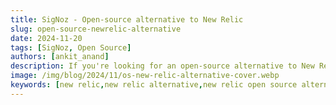 ```yaml
---
title: SigNoz - Open-source alternative to New Relic
slug: open-source-newrelic-alternative
date: 2024-11-20
tags: [SigNoz, Open Source]
authors: [ankit_anand]
description: If you're looking for an open-source alternative to New Relic, then you're at the right place. SigNoz is a perfect open-source alternative to New Relic. SigNoz provides a unified UI for metrics, traces and logs with advanced tagging and filtering capabilities...
image: /img/blog/2024/11/os-new-relic-alternative-cover.webp
keywords: [new relic,new relic alternative,new relic open source alternative,apm tools,microservice architecture,application performance monitoring]
---
```


<head>
  <script
    type="application/ld+json"
    dangerouslySetInnerHTML={{ __html: JSON.stringify({
  "@context": "https://schema.org",
  "@type": "BlogPosting",
  "headline": "SigNoz - Open-source alternative to New Relic",
  "alternativeHeadline": "Why SigNoz is the perfect open-source alternative to New Relic for application performance monitoring",
  "author": {
    "@type": "Person",
    "name": "Ankit Anand"
  },
  "publisher": {
    "@type": "Organization",
    "name": "SigNoz",
    "logo": {
      "@type": "ImageObject",
      "url": "https://signoz.io/img/SigNozLogo-orange.svg"
    }
  },
  "datePublished": "2024-08-10T00:00:00Z",
  "dateModified": "2024-08-10T00:00:00Z",
  "mainEntityOfPage": {
    "@type": "WebPage",
    "@id": "https://signoz.io/blog/open-source-newrelic-alternative/"
  },
  "description": "Discover why SigNoz is the ideal open-source alternative to New Relic. Learn about its key features, advantages of open-source monitoring tools, and how it compares to New Relic in application performance monitoring and observability.",
  "keywords": "new relic, new relic alternative, new relic open source alternative, apm tools, microservice architecture, application performance monitoring, observability, open source monitoring",
  "articleSection": "Technology",
  "inLanguage": "en",
  "image": {
    "@type": "ImageObject",
    "url": "https://signoz.io/img/blog/2023/03/open_source_new_relic_alternative_cover-min.jpg",
    "width": 1200,
    "height": 630
  },
  "isPartOf": {
    "@type": "Blog",
    "name": "SigNoz Blog",
    "url": "https://signoz.io/blog/"
  },
  "about": [
    {
      "@type": "Thing",
      "name": "Application Performance Monitoring",
      "description": "The practice of monitoring software applications to ensure they perform as expected and to identify and diagnose performance issues"
    },
    {
      "@type": "Thing",
      "name": "Open Source Software",
      "description": "Software with source code that anyone can inspect, modify, and enhance"
    },
    {
      "@type": "Thing",
      "name": "Observability",
      "description": "The ability to measure a system's current state based on the data it generates, such as logs, metrics, and traces"
    }
  ],
  "mentions": [
    {
      "@type": "SoftwareApplication",
      "name": "SigNoz",
      "applicationCategory": "Application Performance Monitoring",
      "operatingSystem": "Cross-platform"
    },
    {
      "@type": "SoftwareApplication",
      "name": "New Relic",
      "applicationCategory": "Application Performance Monitoring",
      "operatingSystem": "Cross-platform"
    },
    {
      "@type": "SoftwareApplication",
      "name": "OpenTelemetry",
      "applicationCategory": "Observability Framework",
      "operatingSystem": "Cross-platform"
    }
  ],
  "mainEntity": {
    "@type": "FAQPage",
    "mainEntity": [
      {
        "@type": "Question",
        "name": "What is the New Relic equivalent open-source?",
        "acceptedAnswer": {
          "@type": "Answer",
          "text": "SigNoz is an excellent open-source alternative to New Relic. It provides similar functionality for application performance monitoring and observability, with the added benefits of being open-source, such as transparency, extensibility, and on-premise installation options."
        }
      },
      {
        "@type": "Question",
        "name": "Is SigNoz open-source?",
        "acceptedAnswer": {
          "@type": "Answer",
          "text": "Yes, SigNoz is fully open-source. Its codebase is publicly available, allowing developers to inspect, modify, and contribute to the project. This transparency is one of the key advantages SigNoz offers over proprietary solutions like New Relic."
        }
      },
      {
        "@type": "Question",
        "name": "How does SigNoz compare to New Relic in terms of pricing?",
        "acceptedAnswer": {
          "@type": "Answer",
          "text": "While New Relic is a paid SaaS product with various pricing tiers, SigNoz is completely free and open-source. This means you can deploy SigNoz on your own infrastructure without ongoing subscription costs. However, keep in mind that you'll need to manage the infrastructure and maintenance yourself."
        }
      },
      {
        "@type": "Question",
        "name": "Does SigNoz support OpenTelemetry like New Relic?",
        "acceptedAnswer": {
          "@type": "Answer",
          "text": "Yes, SigNoz is built to support OpenTelemetry natively. This is a significant advantage as OpenTelemetry is becoming the world standard for generating and managing telemetry data in cloud-native applications. New Relic also supports OpenTelemetry, but SigNoz's native support may offer better integration and performance."
        }
      },
      {
        "@type": "Question",
        "name": "Is SigNoz suitable for monitoring microservices architectures like New Relic?",
        "acceptedAnswer": {
          "@type": "Answer",
          "text": "Absolutely. SigNoz is designed to handle distributed systems and microservices architectures. It provides the necessary tools to track user requests across multiple services, making it well-suited for modern, complex application environments, similar to New Relic's capabilities in this area."
        }
      }
    ]
  },
  "tutorial": {
    "@type": "HowTo",
    "name": "How to Get Started with SigNoz",
    "step": [
      {
        "@type": "HowToStep",
        "name": "Install SigNoz",
        "text": "Install SigNoz using Docker or Kubernetes on your infrastructure"
      },
      {
        "@type": "HowToStep",
        "name": "Instrument Your Application",
        "text": "Use OpenTelemetry libraries to instrument your application and send telemetry data to SigNoz"
      },
      {
        "@type": "HowToStep",
        "name": "Configure Dashboards",
        "text": "Set up custom dashboards in SigNoz to visualize your application metrics"
      },
      {
        "@type": "HowToStep",
        "name": "Set Up Alerts",
        "text": "Configure alerts in SigNoz to be notified of any performance issues"
      },
      {
        "@type": "HowToStep",
        "name": "Analyze Traces and Logs",
        "text": "Use SigNoz's trace and log analysis features to debug and optimize your application"
      }
    ]
  }
}) }}
  />
</head>


If you're looking for an open-source alternative to New Relic, then you're at the right place. SigNoz is a perfect open-source alternative to New Relic. SigNoz provides a unified UI for metrics, traces and logs with advanced tagging and filtering capabilities.


![cover image](/img/blog/2024/11/os-new-relic-alternative-cover.webp)

In today's digital economy, more and more companies are shifting to cloud-native and microservice architecture to support global scale and distributed teams. But distributed systems also make it impossible for engineering teams to track how user requests perform across services. Application performance monitoring tools provide the visibility needed to resolve performance issues quickly in distributed systems.

New Relic is a great SaaS tool when it comes to application performance monitoring. But there are a few challenges when it comes to enterprise SaaS products, and it's just not a great fit for every company.

Some of the challenges with tools like New Relic includes:

- It is cloud-only, so not suitable for companies that have concerns with sending data outside their infra
- For any small feature, you are dependent on their roadmap. We think this is an unnecessary restriction for a product which developers use. A product used by developers should be extendible
- User-based pricing. New Relic charges based on user seats which can get very expensive in case of large engineering teams.
- Pricing plans of enterprise tools can sometimes leave you in a lurch with frequent changes.



<Figure src="/img/blog/2024/11/new-relic-unethical-billing.webp" alt="New Relic's unethical billing" caption="User complaining about unethical billing practices from New Relic (Source: Reddit)" />

Some of the key features of good observability tools are:

- Logs, metrics, and traces under a single pane of glass
- Out of the box application metrics
- Way to go from metrics to traces to find why some issues are happening
- Seamless flow between metrics, traces & logs — the three pillars of observability
- Filtering of traces based on different tags and filters
- Ability to set dynamic thresholds for alerts
- Transparency in pricing

## Why choose an open-source alternative to New Relic?
APM and observability tools are critical tools in a developer's kit. These tools improve developer efficiency, save bandwidth by resolving issues quickly, and increase developer productivity.

An open-source product is always a better choice for any developer tool. Some of the key advantages of open-source developer tools are:

- **Open codebase**<br></br>
Developers can judge the quality of the code of the tool they want to choose and work with.

- **Extensibility**<br></br>
If an extra feature or customization is required, developers can build on top of the open-source tool without waiting for the enterprise support team to include their request in the next product cycle.

- **Community support**<br></br>
One of the best parts about open-source projects is the community. An example is <a href = "https://opentelemetry.io/" rel="noopener noreferrer nofollow" target="_blank" ><b>OpenTelemetry</b></a>, which is becoming the world standard for generating and managing telemetry data in cloud-native applications.

- **Transparency**<br></br>
With open-source projects, you know what you're dealing with. There is no black box.

- **On-prem installation**<br></br>
If your data privacy policies are stringent, you can use open-source tools within your infra with no fear of breaching data privacy laws like GDPR.

But most open-source projects don't provide a great user experience as SaaS products do. It takes a lot of time and effort to get them working, figuring out the long-term storage, etc.

And that's where SigNoz shines. It is very simple to get started, supports multiple tech-stack, and comes with a SaaS-like web user experience.

<NewRelicVsSigNoz />

## Key Features of SigNoz

Some of our key features which makes SigNoz vastly superior to current open-source products and a great alternative to New Relic are:

- Metrics, traces, and logs under a [single pane of glass](https://signoz.io/blog/single-pane-of-glass-monitoring/)
- Opentelemetry-native
- Correlation of telemetry signals based on OpenTelemetry's semantic conventions
- Out of the box charts for application metrics
- Seamless flow between metrics, traces & logs
- Distributed tracing with Flamegraphs & Gantt charts to visualize user requests
- Filtering based on tags & attributes
- Custom aggregates on filtered traces
- Monitoring of messaging queues
- Infrastructure dashboards
- Exceptions monitoring
- Transparent usage data & pricing


### Application metrics

Get out of the box p90, p99 latencies, RPS, Error rates and top endpoints for a service out of the box.

<figure data-zoomable>
    <img className="box-shadowed-image" src="/img/blog/common/signoz_charts_application_metrics.webp" alt="SigNoz dashboard showing popular RED metrics"/>
    <figcaption><i>SigNoz UI showing application overview metrics like 50th/90th/99th Percentile latencies, request rate and Apdex</i></figcaption>
</figure>

### Seamless flow between telemetry signals

Powered by OpenTelemetry's [semantic conventions](https://opentelemetry.io/docs/concepts/semantic-conventions/), you can quickly jump between telemetry signals in SigNoz. Found something suspicious in a metric, just click that point in the graph & get details of traces which may be causing the issues. Seamless, Intuitive.

Similarly, we have enabled correlation between other telemetry signals.

#### APM Metrics to Traces & Logs
    
<Figure src="/img/blog/2024/09/introducing-correlation-of-signals-apm-charts-to-logs.webp" alt="APM metrics to Traces & Logs" caption="Quickly jump from APM metrics to traces or logs to investigate issues further" />


#### Traces to Logs

If you see a API call taking more time than usual, you can go to related logs to investigate further.

<Figure src="/img/blog/common/traces-to-logs.webp" alt="Traces to related logs" caption="Go from traces to related logs to get more context in debugging performance issues" />

Similarly you can click on detailed view of logs and then go to related trace ID to see the flow of user requests.

<Figure src="/img/blog/common/logs-to-trace.webp" alt="Logs to traces" caption="Go from logs to related trace ID in flamegraph view to see the flow of user requests" />


#### Logs with Infrastructure metrics

While troubleshooting with logs, you can investigate the related infrastructure metrics to see if issues are happening becuase of that.

<Figure src="/img/blog/2024/09/introducing-correlation-of-signals-logs-to-infra-metrics.webp" alt="Logs to infra metrics" caption="Check Pod and Node metrics while troubleshooting with logs" />

### Quick filers & Advanced Query Builder for all telemetry signals

For all telemetry signals, there are quick filters to quickly filter out the data needed. We have built customized query builders for each signal to make your troublshooting work easier.

For example, query builder for traces allows you to create queries for finding the p99 latency of services.

<Figure src="/img/blog/common/trace-query-builder.webp" alt="Trace Query Builder" caption="Create queries on your trace data by using various aggregate functions and group by options" />

Similarly, use quick filters to quickly filter the data that you need.

<Figure src="/img/blog/common/logs-quick-filter.webp" alt="Logs quick filter" caption="Use quick filter in logs to quickly filter out specific logs based on your use case" />

You can create custom metrics from filtered traces to find metrics of any type of request. Want to find p99 latency of `customer_type: premium` who are seeing `status_code:400`. Just set the filters, and you have the graph. Boom!


### Flamegraphs & Gantt charts

Detailed flamegraph & Gantt charts to find the exact cause of the issue and which underlying requests are causing the problem. Is it a SQL query gone rogue or a Redis operation is causing an issue? Get more context on your spans with tags and events.

<figure data-zoomable align='center'>
    <img className="box-shadowed-image" src="/img/blog/common/signoz_flamegraphs.webp" alt="Detailed Flamegraphs & Gantt charts"/>
    <figcaption><i>Spans of a trace visualized with the help of flamegraphs and gantt charts in SigNoz dashboard</i></figcaption>
</figure>

### Logs Management

SigNoz provides Logs management with advanced log query builder. You can also monitor your logs in real-time using live tailing. SigNoz uses a columnar database ClickHouse to store logs, which is [very efficient at ingesting and storing logs data](https://signoz.io/blog/logs-performance-benchmark/). Columnar databases like ClickHouse are very effective in storing log data and making it available for analysis.

<figure data-zoomable align='center'>
    <img src="/img/blog/common/signoz_logs.webp" alt="Logs tab in SigNoz"/>
    <figcaption><i>Logs tab in SigNoz comes equipped with advanced logs query builder and live tailing</i></figcaption>
</figure>


### Metrics & Dashboards

Monitor any metrics important to you. Ingest metrics from your infrastructure or applications and create customized dashboards to monitor them.

<figure data-zoomable align='center'>
    <img src="/img/blog/2024/11/metrics-n-dashboards.webp" alt="A hostmetrics dashboard"/>
    <figcaption><i>You can create any kind of customized dashboards using different visualization panel types and an advanced query builder</i></figcaption>
</figure>

### Exceptions Monitoring

Monitor exceptions automatically in Python, Java, Ruby, and Javascript. For other languages, just drop in a few lines of code and start monitoring exceptions.

<figure data-zoomable align='center'>
    <img src="/img/features/exceptions/exceptions-overview.webp" alt="Exceptions Monitoring in SigNoz"/>
    <figcaption><i>Exceptions Monitoring in SigNoz</i></figcaption>
</figure>



### Simple usage-based pricing with cost control features

Open-source SigNoz is free to self-host and use. SigNoz cloud is the easiest way of running SigNoz without any hassle of maintenance. For cloud, we have a simple usage-based pricing based on amount of data sent.

- Logs: $0.3/GB ingested
- Traces: $0.3/GB ingested
- Metrics: $0.1/mil samples

Check out our [pricing plans](/pricing/) for more details. You can also estimate your monthly bill using the [pricing calculator](https://signoz.io/pricing/#estimate-your-monthly-bill).


## Getting started with SigNoz

<GetStartedSigNoz />

## SigNoz vs New Relic Comparison Table

| Feature | SigNoz | New Relic |
|---------|--------|-----------|
| Type | Open-source | Proprietary SaaS |
| Pricing | Free (self-hosted) | Tiered pricing plans |
| Installation | On-premise or cloud | Cloud-only |
| Data Privacy | Data stays within your infrastructure | Data stored on New Relic servers |
| Customization | Fully customizable | Limited to available features |
| OpenTelemetry Support | Native support | Supported |
| User Interface | Modern, unified UI for metrics, traces, and logs | Comprehensive but can be complex |
| Learning Curve | Moderate | Steep |
| Community Support | Growing open-source community | Large established community |
| Enterprise Support | Community-driven | 24/7 professional support |
| Scalability | Highly scalable (depends on your infrastructure) | Highly scalable |
| Integration Ecosystem | Growing, focuses on open standards | Extensive |
| Alerting | Customizable alerting with query builder | Advanced alerting capabilities |
| APM Features | Full-stack observability | Full-stack observability |
| Log Management | Integrated log management | Integrated log management |
| Infrastructure Monitoring | Supported | Supported |
| Distributed Tracing | Supported | Supported |
| Custom Dashboards | Fully customizable | Customizable with some limitations |

Note: Features and pricing may change over time. Always check the official websites for the most up-to-date information.

## FAQs

### What is the New Relic equivalent open-source?
SigNoz is an excellent open-source alternative to New Relic. It provides similar functionality for application performance monitoring and observability, with the added benefits of being open-source, such as transparency, extensibility, and on-premise installation options.

### Is SigNoz open-source?
Yes, SigNoz is fully open-source. Its codebase is publicly available, allowing developers to inspect, modify, and contribute to the project. This transparency is one of the key advantages SigNoz offers over proprietary solutions like New Relic.

### What are the key features of SigNoz as a New Relic alternative?
SigNoz offers several key features that make it a strong alternative to New Relic:
1. Unified UI for metrics, traces, and logs
2. Out-of-the-box application metrics
3. Seamless flow between metrics, traces, and logs
4. Advanced filtering and tagging capabilities
5. Custom aggregates on trace data
6. Detailed flamegraphs and Gantt charts
7. Native support for OpenTelemetry
8. Transparent usage data

### How does SigNoz compare to New Relic in terms of pricing?
While New Relic is a paid SaaS product with various pricing tiers, SigNoz is completely free and open-source. This means you can deploy SigNoz on your own infrastructure without ongoing subscription costs. However, keep in mind that you'll need to manage the infrastructure and maintenance yourself.

### Does SigNoz support OpenTelemetry like New Relic?
Yes, SigNoz is built to support OpenTelemetry natively. This is a significant advantage as OpenTelemetry is becoming the world standard for generating and managing telemetry data in cloud-native applications. New Relic also supports OpenTelemetry, but SigNoz's native support may offer better integration and performance.

### Can SigNoz be installed on-premises unlike New Relic?
Yes, one of the key advantages of SigNoz over New Relic is that it can be installed on-premises. This is particularly beneficial for companies with strict data privacy policies or those that prefer to keep their monitoring data within their own infrastructure.

### How does SigNoz handle logs compared to New Relic?
SigNoz provides comprehensive logs management capabilities, including an advanced log query builder and live tailing for real-time log monitoring. This functionality is comparable to New Relic's logging features, but with the added benefit of being part of an open-source, self-hosted solution.

### Is SigNoz suitable for monitoring microservices architectures like New Relic?
Absolutely. SigNoz is designed to handle distributed systems and microservices architectures. It provides the necessary tools to track user requests across multiple services, making it well-suited for modern, complex application environments, similar to New Relic's capabilities in this area.

---

**Related Content**

**[Top 11 New Relic Alternatives](https://signoz.io/blog/new-relic-alternatives/)**

**[Dynatrace vs New Relic](https://signoz.io/comparisons/dynatrace-vs-newrelic/)**

**[SigNoz vs New Relic](https://signoz.io/product-comparison/signoz-vs-newrelic/)**

